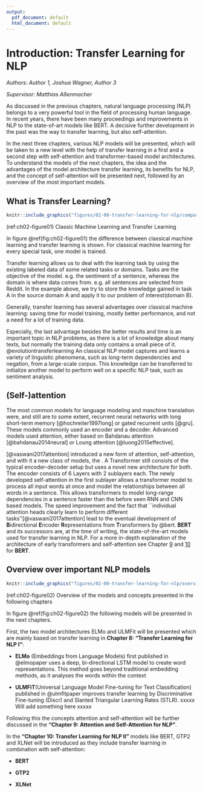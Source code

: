 ```yaml
---
output:
  pdf_document: default
  html_document: default
---
```

# Introduction: Transfer Learning for NLP

*Authors: Author 1, Joshua Wagner, Author 3*

*Supervisor: Matthias Aßenmacher*


As discussed in the previous chapters, natural language processing (NLP) belongs to a very powerful tool in the field of processing human language. In recent years, there have been many proceedings and improvements in NLP to the state-of-art models like BERT. A decisive further development in the past was the way to transfer learning, but also self-attention. 

In the next three chapters, various NLP models will be presented, which will be taken to a new level with the help of transfer learning in a first and a second step with self-attention and transformer-based model architectures. To understand the models of the next chapters, the idea and the advantages of the model architecture transfer learning, its benefits for NLP, and the concept of self-attention will be presented next, followed by an overview of the most important models. 

## What is Transfer Learning?

```r
knitr::include_graphics("figures/02-00-transfer-learning-for-nlp/compare-classical-transferlearning-ml.PNG")
```
(ref:ch02-figure01) Classic Machine Learning and Transfer Learning

In figure \@ref(fig:ch02-figure01) the difference between classical machine learning and transfer learning is shown. For classical machine learning for every special task, one model is trained. 

Transfer learning allows us to deal with the learning task by using the existing labeled data of some related tasks or domains. Tasks are the objective of the model. e.g. the sentiment of a sentence, whereas the domain is where data comes from. e.g. all sentences are selected from Reddit. In the example above, we try to store the knowledge gained in task A in the source domain A and apply it to our problem of interest(domain B).

Generally, transfer learning has several advantages over classical machine learning: saving time for model training, mostly better performance, and not a need for a lot of training data. 

Especially, the last advantage besides the better results and time is an important topic in NLP problems, as there is a lot of knowledge about many texts, but normally the training data only contains a small piece of it. @evolutiontransferlearning An classical NLP model captures and learns a variety of linguistic phenomena, such as long-term dependencies and negation, from a large-scale corpus. This knowledge can be transferred to initialize another model to perform well on a specific NLP task, such as sentiment analysis.

## (Self-)attention
The most common models for language modeling and maschine translation were, and still are to some extent, recurrent neural networks with long short-term memory [@hochreiter1997long] or gated recurrent units [@gru]. These models commonly used an encoder and a decoder. Advanced models used attention, either based on Bahdanau attention [@bahdanau2014neural] or Loung attention [@luong2015effective].

[@vaswani2017attention] introduced a new form of attention, self-attention, and with it a new class of models, the \textit{transformers}. A Transformer still consists of the typical encoder-decoder setup but uses a novel new architecture for both. The encoder consists of 6 Layers with 2 sublayers each. The newly developed self-attention in the first sublayer allows a transformer model to process all input words at once and model the relationships between all words in a sentence. This allows transformers to model long-range dependencies in a sentence faster than the before seen RNN and CNN based models. The speed improvement and the fact that ``individual attention heads clearly learn to perform different tasks''[@vaswani2017attention] lead to the eventual development of **B**idirectional **E**ncoder **R**epresentations from **T**ransformers by @bert. **BERT** and its successors are, at the time of writing, the state-of-the-art models used for transfer learning in NLP. For a more in-depth explanation of the architecture of early transformers and self-attention see Chapter [9](#Attention-and-self-Attention-for-nlp) and [10](#Transfer-Learning-for-NLP-II) for **BERT**.

## Overview over important NLP models

```r
knitr::include_graphics("figures/02-00-transfer-learning-for-nlp/overview-tranferlearning.PNG")
```
(ref:ch02-figure02) Overview of the models and concepts presented in the following chapters

In figure \@ref(fig:ch02-figure02) the following models will be presented in the next chapters. 

First, the two model architectures ELMo and ULMFit will be presented which are mainly based on transfer learning in **Chapter 8: "Transfer Learning for NLP I"**: 

* **ELMo** (Embeddings from Language Models) first published in @elmopaper uses a deep, bi-directional LSTM model to create word representations. This method goes beyond traditional embedding methods, as it analyses the words within the context

* **ULMFiT**(Universal Language Model Fine-tuning for Text Classification) published in @ulmfitpaper improves transfer learning by Discriminative Fine-tuning (Discr) and Slanted Triangular Learning Rates (STLR). xxxxx Will add something here xxxxx

Following this the concepts attention and self-attention will be further discussed in the **"Chapter 9: Attention and Self-Attention for NLP "**.

In the **"Chapter 10: Transfer Learning for NLP II"** models like BERT, GTP2 and XLNet will be introduced as they include transfer learning in combination with self-attention: 

* **BERT**

* **GTP2**

* **XLNet**